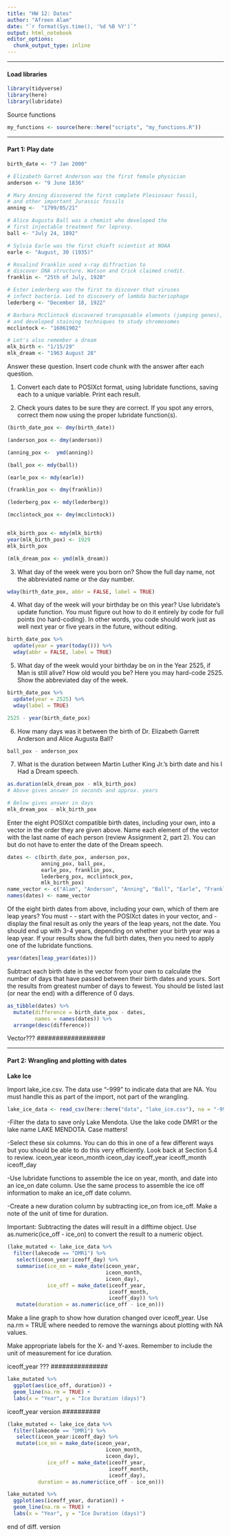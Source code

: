 ```yaml
---
title: "HW 12: Dates"
author: "Afreen Alam"
date: "`r format(Sys.time(), '%d %B %Y')`"
output: html_notebook
editor_options: 
  chunk_output_type: inline
---
```


***
#### Load libraries

```r
library(tidyverse)
library(here)
library(lubridate)
```

Source functions

```r
my_functions <- source(here::here("scripts", "my_functions.R"))
```


***
#### Part 1: Play date

```r

birth_date <- "7 Jan 2000"

# Elizabeth Garret Anderson was the first female physician
anderson <- "9 June 1836"

# Mary Anning discovered the first complete Plesiosaur fossil, 
# and other important Jurassic fossils
anning <-  "1799/05/21"

# Alice Augusta Ball was a chemist who developed the
# first injectable treatment for leprosy.
ball <- "July 24, 1892"

# Sylvia Earle was the first chieft scientist at NOAA
earle <- "August, 30 (1935)"

# Rosalind Franklin used x-ray diffraction to 
# discover DNA structure. Watson and Crick claimed credit.
franklin <- "25th of July, 1920"

# Ester Lederberg was the first to discover that viruses 
# infect bacteria. Led to discovery of lambda bacteriophage
lederberg <- "December 18, 1922"

# Barbara McClintock discovered transposable elements (jumping genes),
# and developed staining techniques to study chromosomes
mcclintock <- "16061902"

# Let's also remember a dream
mlk_birth <- "1/15/29"
mlk_dream <- "1963 August 28"
```


Answer these question. Insert code chunk with the answer after each question.


1. Convert each date to POSIXct format, using lubridate functions, saving each to a unique variable. Print each result.

2. Check yours dates to be sure they are correct. If you spot any errors, correct them now using the proper lubridate function(s).

```r
(birth_date_pox <- dmy(birth_date))

(anderson_pox <- dmy(anderson))

(anning_pox <-  ymd(anning))

(ball_pox <- mdy(ball))

(earle_pox <- mdy(earle))

(franklin_pox <- dmy(franklin))

(lederberg_pox <- mdy(lederberg))

(mcclintock_pox <- dmy(mcclintock))


mlk_birth_pox <- mdy(mlk_birth)
year(mlk_birth_pox) <- 1929
mlk_birth_pox

(mlk_dream_pox <- ymd(mlk_dream))
```


3. What day of the week were you born on? Show the full day name, not the abbreviated name or the day number.

```r
wday(birth_date_pox, abbr = FALSE, label = TRUE)
```


4. What day of the week will your birthday be on this year? Use lubridate’s update function. You must figure out how to do it entirely by code for full points (no hard-coding). In other words, you code should work just as well next year or five years in the future, without editing.

```r
birth_date_pox %>%
  update(year = year(today())) %>%
  wday(abbr = FALSE, label = TRUE)
```


5. What day of the week would your birthday be on in the Year 2525, if Man is still alive? How old would you be? Here you may hard-code 2525. Show the abbreviated day of the week.

```r
birth_date_pox %>%
  update(year = 2525) %>%
  wday(label = TRUE)

2525 - year(birth_date_pox)
```


6. How many days was it between the birth of Dr. Elizabeth Garrett Anderson and Alice Augusta Ball?

```r
ball_pox - anderson_pox
```

7. What is the duration between Martin Luther King Jr.’s birth date and his I Had a Dream speech.

```r
as.duration(mlk_dream_pox - mlk_birth_pox)
# Above gives answer in seconds and approx. years

# Below gives answer in days
mlk_dream_pox - mlk_birth_pox
```


Enter the eight POSIXct compatible birth dates, including your own, into a vector in the order they are given above. Name each element of the vector with the last name of each person (review Assignment 2, part 2). You can but do not have to enter the date of the Dream speech.

```r
dates <- c(birth_date_pox, anderson_pox,
           anning_pox, ball_pox,
           earle_pox, franklin_pox,
           lederberg_pox, mcclintock_pox,
           mlk_birth_pox)
name_vector <- c("Alam", "Anderson", "Anning", "Ball", "Earle", "Franklin", "Lederberg", "McClintock", "King")
names(dates) <- name_vector
```


Of the eight birth dates from above, including your own, which of them are leap years? You must -
- start with the POSIXct dates in your vector, and
- display the final result as only the years of the leap years, not the date. You should end up with 3-4 years, depending on whether your birth year was a leap year. If your results show the full birth dates, then you need to apply one of the lubridate functions.

```r
year(dates[leap_year(dates)])
```

Subtract each birth date in the vector from your own to calculate the number of days that have passed between their birth dates and yours. Sort the results from greatest number of days to fewest. You should be listed last (or near the end) with a difference of 0 days.

```r
as_tibble(dates) %>%
  mutate(difference = birth_date_pox - dates,
         names = names(dates)) %>%
  arrange(desc(difference))
```

###################
Vector???
##################


***
#### Part 2: Wrangling and plotting with dates


**Lake Ice**

Import lake_ice.csv. The data use “-999” to indicate data that are NA. You must handle this as part of the import, not part of the wrangling.

```r
lake_ice_data <- read_csv(here::here("data", "lake_ice.csv"), na = "-999")
```

-Filter the data to save only Lake Mendota. Use the lake code DMR1 or the lake name LAKE MENDOTA. Case matters!

-Select these six columns. You can do this in one of a few different ways but you should be able to do this very efficiently. Look back at Section 5.4 to review.
iceon_year
iceon_month
iceon_day
iceoff_year
iceoff_month
iceoff_day

-Use lubridate functions to assemble the ice on year, month, and date into an ice_on date column. Use the same process to assemble the ice off information to make an ice_off date column.

-Create a new duration column by subtracting ice_on from ice_off. Make a note of the unit of time for duration.

Important: Subtracting the dates will result in a difftime object. Use as.numeric(ice_off - ice_on) to convert the result to a numeric object.

```r
(lake_mutated <- lake_ice_data %>%
  filter(lakecode == "DMR1") %>%
   select(iceon_year:iceoff_day) %>%
   summarise(ice_on = make_date(iceon_year,
                                iceon_month,
                                iceon_day),
             ice_off = make_date(iceoff_year,
                                 iceoff_month,
                                 iceoff_day)) %>%
   mutate(duration = as.numeric(ice_off - ice_on)))
```

Make a line graph to show how duration changed over iceoff_year. Use na.rm = TRUE where needed to remove the warnings about plotting with NA values.

Make appropriate labels for the X- and Y-axes. Remember to include the unit of measurement for ice duration.


##################
iceoff_year ???
###############



```r
lake_mutated %>%
  ggplot(aes(ice_off, duration)) +
  geom_line(na.rm = TRUE) +
  labs(x = "Year", y = "Ice Duration (days)")
```



#######

iceoff_year version
##########

```r
(lake_mutated <- lake_ice_data %>%
  filter(lakecode == "DMR1") %>%
   select(iceon_year:iceoff_day) %>%
   mutate(ice_on = make_date(iceon_year,
                                iceon_month,
                                iceon_day),
             ice_off = make_date(iceoff_year,
                                 iceoff_month,
                                 iceoff_day),
          duration = as.numeric(ice_off - ice_on)))
```

```r
lake_mutated %>%
  ggplot(aes(iceoff_year, duration)) +
  geom_line(na.rm = TRUE) +
  labs(x = "Year", y = "Ice Duration (days)")
```


########## end of diff. version




